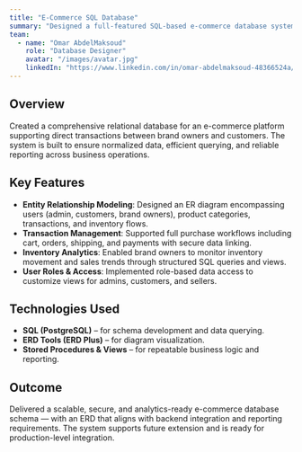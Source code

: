 ```yaml
---
title: "E-Commerce SQL Database"
summary: "Designed a full-featured SQL-based e-commerce database system to facilitate direct interaction between brand owners and customers, with a strong focus on data integrity, transaction tracking, and analytics reporting."
team:
  - name: "Omar AbdelMaksoud"
    role: "Database Designer"
    avatar: "/images/avatar.jpg"
    linkedIn: "https://www.linkedin.com/in/omar-abdelmaksoud-48366524a/"
---
```


## Overview

Created a comprehensive relational database for an e-commerce platform supporting direct transactions between brand owners and customers. The system is built to ensure normalized data, efficient querying, and reliable reporting across business operations.

## Key Features

- **Entity Relationship Modeling**: Designed an ER diagram encompassing users (admin, customers, brand owners), product categories, transactions, and inventory flows.
- **Transaction Management**: Supported full purchase workflows including cart, orders, shipping, and payments with secure data linking.
- **Inventory Analytics**: Enabled brand owners to monitor inventory movement and sales trends through structured SQL queries and views.
- **User Roles & Access**: Implemented role-based data access to customize views for admins, customers, and sellers.

## Technologies Used

- **SQL (PostgreSQL)** – for schema development and data querying.
- **ERD Tools (ERD Plus)** – for diagram visualization.
- **Stored Procedures & Views** – for repeatable business logic and reporting.

## Outcome

Delivered a scalable, secure, and analytics-ready e-commerce database schema — with an ERD that aligns with backend integration and reporting requirements. The system supports future extension and is ready for production-level integration.
